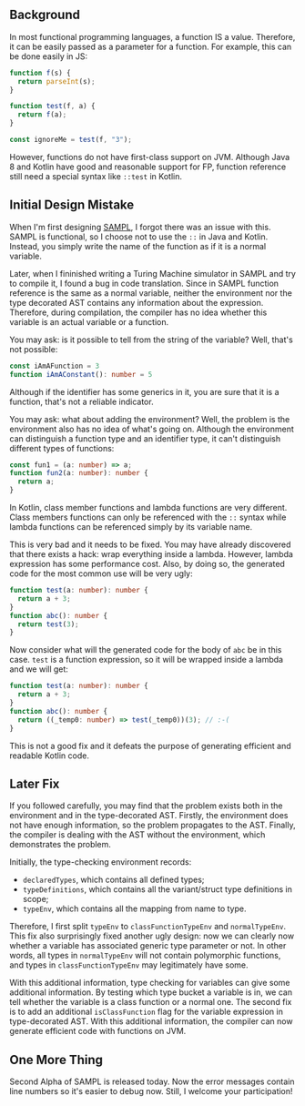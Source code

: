 
## Background

In most functional programming languages, a function IS a value. Therefore, it can be easily passed
as a parameter for a function. For example, this can be done easily in JS:

```typescript
function f(s) {
  return parseInt(s);
}

function test(f, a) {
  return f(a);
}

const ignoreMe = test(f, "3");
```

However, functions do not have first-class support on JVM. Although Java 8 and Kotlin have good and
reasonable support for FP, function reference still need a special syntax like `::test` in Kotlin.

## Initial Design Mistake

When I'm first designing [SAMPL](/blog/2018/06/15/sampl-alpha-design-choices/), I forgot there was an
issue with this. SAMPL is functional, so I choose not to use the `::` in Java and Kotlin. Instead,
you simply write the name of the function as if it is a normal variable.

Later, when I fininished writing a Turing Machine simulator in SAMPL and try to compile it, I found
a bug in code translation. Since in SAMPL function reference is the same as a normal variable,
neither the environment nor the type decorated AST contains any information about the expression.
Therefore, during compilation, the compiler has no idea whether this variable is an actual variable
or a function.

You may ask: is it possible to tell from the string of the variable? Well, that's not possible:

```typescript
const iAmAFunction = 3
function iAmAConstant(): number = 5
```

Although if the identifier has some generics in it, you are sure that it is a function, that's not a
reliable indicator.

You may ask: what about adding the environment? Well, the problem is the environment also has no
idea of what's going on. Although the environment can distinguish a function type and an identifier
type, it can't distinguish different types of functions:

```typescript
const fun1 = (a: number) => a;
function fun2(a: number): number {
  return a;
}
```

In Kotlin, class member functions and lambda functions are very different. Class members functions
can only be referenced with the `::` syntax while lambda functions can be referenced simply by its
variable name.

This is very bad and it needs to be fixed. You may have already discovered that there exists a hack:
wrap everything inside a lambda. However, lambda expression has some performance cost. Also, by
doing so, the generated code for the most common use will be very ugly:

```typescript
function test(a: number): number {
  return a + 3;
}
function abc(): number {
  return test(3);
}
```

Now consider what will the generated code for the body of `abc` be in this case. `test` is a
function expression, so it will be wrapped inside a lambda and we will get:

```typescript
function test(a: number): number {
  return a + 3;
}
function abc(): number {
  return ((_temp0: number) => test(_temp0))(3); // :-(
}
```

This is not a good fix and it defeats the purpose of generating efficient and readable Kotlin code.

## Later Fix

If you followed carefully, you may find that the problem exists both in the environment and in the
type-decorated AST. Firstly, the environment does not have enough information, so the problem
propagates to the AST. Finally, the compiler is dealing with the AST without the environment, which
demonstrates the problem.

Initially, the type-checking environment records:

- `declaredTypes`, which contains all defined types;
- `typeDefinitions`, which contains all the variant/struct type definitions in scope;
- `typeEnv`, which contains all the mapping from name to type.

Therefore, I first split `typeEnv` to `classFunctionTypeEnv` and `normalTypeEnv`. This fix also
surprisingly fixed another ugly design: now we can clearly now whether a variable has associated
generic type parameter or not. In other words, all types in `normalTypeEnv` will not contain
polymorphic functions, and types in `classFunctionTypeEnv` may legitimately have some.

With this additional information, type checking for variables can give some additional information.
By testing which type bucket a variable is in, we can tell whether the variable is a class function
or a normal one. The second fix is to add an additional `isClassFunction` flag for the variable
expression in type-decorated AST. With this additional information, the compiler can now generate
efficient code with functions on JVM.

## One More Thing

Second Alpha of SAMPL is released today. Now the error messages contain line numbers so it's easier
to debug now. Still, I welcome your participation!
